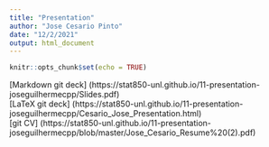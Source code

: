 ```yaml
---
title: "Presentation"
author: "Jose Cesario Pinto"
date: "12/2/2021"
output: html_document
---
```


```r
knitr::opts_chunk$set(echo = TRUE)
```

[Markdown git deck] (https://stat850-unl.github.io/11-presentation-joseguilhermecpp/Slides.pdf)  
[LaTeX git deck] (https://stat850-unl.github.io/11-presentation-joseguilhermecpp/Cesario_Jose_Presentation.html)  
[git CV] (https://stat850-unl.github.io/11-presentation-joseguilhermecpp/blob/master/Jose_Cesario_Resume%20(2).pdf)  

